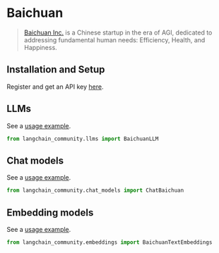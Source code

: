 # Baichuan

>[Baichuan Inc.](https://www.baichuan-ai.com/) is a Chinese startup in the era of AGI, 
> dedicated to addressing fundamental human needs: Efficiency, Health, and Happiness.


## Installation and Setup

Register and get an API key [here](https://platform.baichuan-ai.com/).

## LLMs

See a [usage example](/docs/integrations/llms/baichuan).

```python
from langchain_community.llms import BaichuanLLM
```

## Chat models

See a [usage example](/docs/integrations/chat/baichuan).

```python
from langchain_community.chat_models import ChatBaichuan
```

## Embedding models

See a [usage example](/docs/integrations/text_embedding/baichuan).

```python
from langchain_community.embeddings import BaichuanTextEmbeddings
```
